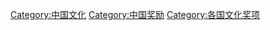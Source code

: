 [[Category:中国文化|Category:中国文化]]
[[Category:中国奖励‎|Category:中国奖励‎]]
[[Category:各国文化奖项|Category:各国文化奖项]]